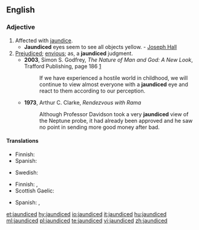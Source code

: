 ==English==

===Adjective===
{{en-adj}}

# Affected with [[jaundice]].
#* '''Jaundiced''' eyes seem to see all objects yellow. - [[w:Joseph Hall (bishop)|Joseph Hall]]
# [[prejudiced|Prejudiced]]; [[envious]]; as, a '''jaundiced''' judgment.
#* '''2003''', Simon S. Godfrey, ''The Nature of Man and God: A New Look'', Trafford Publishing, page 186 [http://books.google.com/books?id=E5Q7ch56wc4C&pg=PA186&dq=jaundiced+godfrey+date:1970-2008&lr=lang_en&as_brr=3&sig=rgUNZAhqGLWqRtfioTyRK4W5S0o]
#*: If we have experienced a hostile world in childhood, we will continue to view almost everyone with a '''jaundiced''' eye and react to them according to our perception.
#* '''1973''', Arthur C. Clarke, ''Rendezvous with Rama''
#*: Although Professor Davidson took a very '''jaundiced''' view of the Neptune probe, it had already been approved and he saw no point in sending more good money after bad.

====Translations====
{{trans-top|affected with jaundice}}
* Finnish: {{t|fi|keltatautinen}}
* Spanish: {{t+|es|ictérico}}
{{trans-mid}}
* Swedish: {{t|sv|gulsiktig}}
{{trans-bottom}}

{{trans-top|prejudiced, envious}}
* Finnish: {{t+|fi|epäluuloinen}}, {{t+|fi|ennakkoluuloinen}}
* Scottish Gaelic: {{t|gd|gruamach}}
{{trans-mid}}
* Spanish: {{t+|es|amargado}}, {{t+|es|resentido}}
{{trans-bottom}}

[[et:jaundiced]]
[[hy:jaundiced]]
[[io:jaundiced]]
[[it:jaundiced]]
[[hu:jaundiced]]
[[ml:jaundiced]]
[[pl:jaundiced]]
[[te:jaundiced]]
[[vi:jaundiced]]
[[zh:jaundiced]]